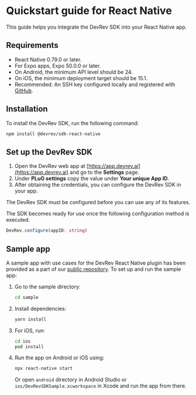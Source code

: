 # Quickstart guide for React Native

This guide helps you integrate the DevRev SDK into your React Native app.

## Requirements
- React Native 0.79.0 or later.
- For Expo apps, Expo 50.0.0 or later.
- On Android, the minimum API level should be 24.
- On iOS, the minimum deployment target should be 15.1.
- Recommended: An SSH key configured locally and registered with [GitHub](https://docs.github.com/en/github/authenticating-to-github/connecting-to-github-with-ssh).

## Installation

To install the DevRev SDK, run the following command:

```sh
npm install @devrev/sdk-react-native
```

## Set up the DevRev SDK

1. Open the DevRev web app at [https://app.devrev.ai](https://app.devrev.ai) and go to the **Settings** page.
2. Under **PLuG settings** copy the value under **Your unique App ID**.
3. After obtaining the credentials, you can configure the DevRev SDK in your app.

<Callout intent="warning">
The DevRev SDK must be configured before you can use any of its features.
</Callout>

The SDK becomes ready for use once the following configuration method is executed.

```typescript
DevRev.configure(appID: string)
```

## Sample app
A sample app with use cases for the DevRev React Native plugin has been provided as a part of our [public repository](https://github.com/devrev/devrev-sdk-react-native). To set up and run the sample app:

1. Go to the sample directory:
    ```sh
    cd sample
    ```

2. Install dependencies:
    ```sh
    yarn install
    ```

3. For iOS, run:
    ```sh
    cd ios
    pod install
    ```

4. Run the app on Android or iOS using:
    ```sh
    npx react-native start
    ```
    Or open `android` directory in Android Studio or `ios/DevRevSDKSample.xcworkspace` in Xcode and run the app from there.
